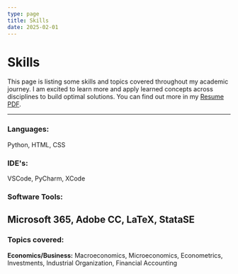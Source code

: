 ```yaml
---
type: page
title: Skills
date: 2025-02-01
---
```


# Skills

This page is listing some skills and topics covered throughout my academic journey.
I am excited to learn more and apply learned concepts across disciplines to build optimal solutions.
You can find out more in my [Resume PDF](link).

---

### Languages:

Python, HTML, CSS

### IDE's:

VSCode, PyCharm, XCode

### Software Tools:

Microsoft 365, Adobe CC, LaTeX, StataSE
---

### Topics covered:

**Economics/Business:** Macroeconomics, Microeconomics, Econometrics, Investments,
Industrial Organization, Financial Accounting
